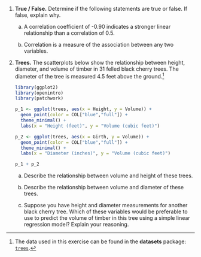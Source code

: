 1.  **True / False.** 
Determine if the following statements are true or false. 
If false, explain why.

    a.  A correlation coefficient of -0.90 indicates a stronger linear relationship than a correlation of 0.5.

    b.  Correlation is a measure of the association between any two variables.

1.  **Trees.** 
The scatterplots below show the relationship between height, diameter, and volume of timber in 31 felled black cherry trees. 
The diameter of the tree is measured 4.5 feet above the ground.^[The data used in this exercise can be found in the **datasets** package: [`trees`](https://stat.ethz.ch/R-manual/R-devel/library/datasets/html/trees.html).]

    ```r
    library(ggplot2)
    library(openintro)
    library(patchwork)
    
    p_1 <- ggplot(trees, aes(x = Height, y = Volume)) +
      geom_point(color = COL["blue","full"]) +
      theme_minimal() +
      labs(x = "Height (feet)", y = "Volume (cubic feet)")
    
    p_2 <- ggplot(trees, aes(x = Girth, y = Volume)) +
      geom_point(color = COL["blue","full"]) +
      theme_minimal() +
      labs(x = "Diameter (inches)", y = "Volume (cubic feet)")
    
    p_1 + p_2
    ```

    a.  Describe the relationship between volume and height of these trees.

    b.  Describe the relationship between volume and diameter of these trees.

    c.  Suppose you have height and diameter measurements for another black cherry tree. Which of these variables would be preferable to use to predict the volume of timber in this tree using a simple linear regression model? Explain your reasoning.
